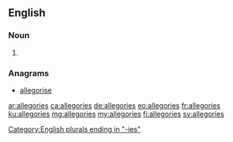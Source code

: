 {{also|allégories|al·legories}}
==English==

===Noun===
{{head|en|noun plural form}}

# {{plural of|allegory|lang=en}}

===Anagrams===
* [[allegorise#English|allegorise]]

[[Category:English plurals ending in "-ies"]]

[[ar:allegories]]
[[ca:allegories]]
[[de:allegories]]
[[eo:allegories]]
[[fr:allegories]]
[[ku:allegories]]
[[mg:allegories]]
[[my:allegories]]
[[fi:allegories]]
[[sv:allegories]]